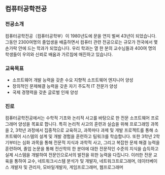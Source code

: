## 컴퓨터공학전공

### 전공소개

컴퓨터공학전공（컴퓨터공학부）이 1980년도에 문을 연지 벌써 43년이 되었습니다. 그동안 2300여명의 졸업생을 배출하면서 컴퓨터 관련 전공으로는 규모가 전국에서 몇 손가락 안에 드는 학과가 되었습니다. 우리 학과는 열 한 분의 교수님들과 400여 명의 학생들이 우의와 신뢰로 배움과 가르침에 매진하고 있습니다.

### 교육목표

- 소프트웨어 개발 능력을 갖춘 수요 지향적 소프트웨어 엔지니어 양성
- 창의적인 문제해결 능력을 갖춘 자기 주도적 IT 전문가 양성
- 국제 경쟁력을 갖춘 글로벌 인재 양성

### 진로

컴퓨터공학전공에서는 수학적 기초와 논리적 사고를 바탕으로 한 전문 소프트웨어 프로그래머 양성을 목표로 합니다. 특히 논리적 사고의 훈련과 실습을 위해 프로그래밍 과목을 2, 3학년 과정에서 집중적으로 교육하고, 과목마다 과제 및 개발 프로젝트를 통해 소프트웨어 시스템의 설계 및 개발 경험을 훈련하고 팀워크를 학습합니다.
또한 3학년 2학기부터는 심화 과목을 통해 전문적 지식과 과학적 사고, 그리고 복잡한 문제 해결 능력을 훈련하며, 졸업 논문을 통해 전산학의 한 분야에 대한 전문적인 수준의 지식을 습득하고 실제 시스템을 개발하여 전문인으로서의 발전을 위한 능력을 다집니다. 이러한 전문 교육을 통하여 교수, 네트워크시스템 분석가 및 개발자, 네트워크프로그래머, 데이터베이스 개발자 및 관리자, 모바일개발자, 게임프로그래머, 웹프로그래머
